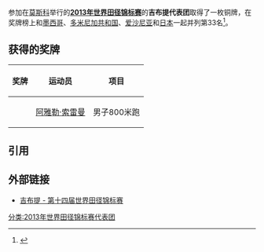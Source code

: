 参加在{{RUS}}[[莫斯科|莫斯科]]举行的'''[[2013年世界田径锦标赛|2013年世界田径锦标赛]]'''的'''吉布提代表团'''取得了一枚铜牌，在奖牌榜上和[[2013年世界田径锦标赛墨西哥代表团|墨西哥]]、[[2013年世界田径锦标赛多米尼加共和国代表团|多米尼加共和国]]、[[2013年世界田径锦标赛爱沙尼亚代表团|爱沙尼亚]]和[[2013年世界田径锦标赛日本代表团|日本]]一起并列第33名<ref>{{cite web |url=http://www.iaaf.org/competitions/iaaf-world-championships/14th-iaaf-world-championships-4873/medaltable |title=2013年世界田径锦标赛奖牌榜 |publisher=国际田联 |accessdate=2013-08-18 |archive-date=2018-01-08 |archive-url=https://web.archive.org/web/20180108063912/https://www.iaaf.org/competitions/iaaf-world-championships/14th-iaaf-world-championships-4873/medaltable |dead-url=no }}{{en}}</ref>。

== 获得的奖牌 ==
{| class="wikitable" style="font-size:90%" width=60%
|-
! 奖牌
! 运动员
! 项目
|-
| {{bronze medal}} || [[阿雅勒·索雷曼|阿雅勒·索雷曼]] || 男子800米跑
|}

== 引用 ==
{{reflist}}

== 外部链接 ==
*[http://www.iaaf.org/competitions/iaaf-world-championships/14th-iaaf-world-championships-4873/country/djibouti 吉布提 - 第十四届世界田径锦标赛]{{Wayback|url=http://www.iaaf.org/competitions/iaaf-world-championships/14th-iaaf-world-championships-4873/country/djibouti |date=20190214092602 }}{{en}}

[[分类:2013年世界田径锦标赛代表团|分类:2013年世界田径锦标赛代表团]]